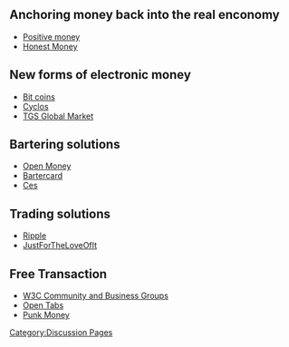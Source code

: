 [[Category:Discussion Pages]]

== Anchoring money back into the real enconomy ==

* [http://www.positivemoney.org.uk/ Positive money]
* [http://honestmoney.org/ Honest Money]

== New forms of electronic money  ==

* [http://bitcoin.org Bit coins]
* [http://www.project.cyclos.org/ Cyclos]
* [http://wiki.theglobalsquare.org/wiki/Global_Market TGS Global Market]

== Bartering solutions ==

* [http://www.openmoney.org/ Open Money]
* [http://bartercard.com Bartercard]
* [http://ces.org.za/ Ces]

== Trading solutions ==

* [http://ripple-project.org/ Ripple]
* [http://justfortheloveofit.org/ JustForTheLoveOfIt]

== Free Transaction ==
* [http://www.w3.org/community/community-io/ W3C Community and Business Groups]
* [http://opentabs.net/ Open Tabs]
* [http://www.punkmoney.org/ Punk Money]